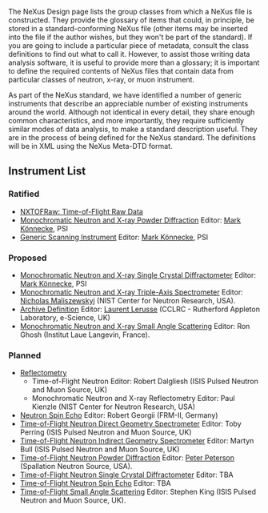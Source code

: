 The NeXus Design page lists the group classes from which a NeXus file is constructed. They provide the glossary of items that could, in principle, be stored in a standard-conforming NeXus file (other items may be inserted into the file if the author wishes, but they won't be part of the standard). If you are going to include a particular piece of metadata, consult the class definitions to find out what to call it. However, to assist those writing data analysis software, it is useful to provide more than a glossary; it is important to define the required contents of NeXus files that contain data from particular classes of neutron, x-ray, or muon instrument.

As part of the NeXus standard, we have identified a number of generic instruments that describe an appreciable number of existing instruments around the world. Although not identical in every detail, they share enough common characteristics, and more importantly, they require sufficiently similar modes of data analysis, to make a standard description useful. They are in the process of being defined for the NeXus standard. The definitions will be in XML using the NeXus Meta-DTD format.

==Instrument List==

===Ratified===

*[[TOFRaw|NXTOFRaw: Time-of-Flight Raw Data]]
*[[Monochromatic Neutron and X-ray Powder Diffraction]] Editor: [[User:Mark_Koennecke|Mark Könnecke]], PSI
*[[GenericScan|Generic Scanning Instrument]] Editor: [[User:Mark_Koennecke|Mark Könnecke]], PSI

===Proposed===

*[[Monochromatic Neutron and X-ray Single Crystal Diffractometer]] Editor: [[User:Mark_Koennecke|Mark Könnecke]], PSI
*[[Monochromatic Neutron and X-ray Triple-Axis Spectrometer]] Editor: [[User:Nickm|Nicholas Maliszewskyj]] (NIST Center for Neutron Research, USA).
*[[Archive Definition]] Editor: [[User:L.lerusse|Laurent Lerusse]] (CCLRC - Rutherford Appleton Laboratory, e-Science, UK)
*[[SAS|Monochromatic Neutron and X-ray Small Angle Scattering]] Editor: Ron Ghosh (Institut Laue Langevin, France).

===Planned===

*[[Reflectometry]] 
** Time-of-Flight Neutron Editor: Robert Dalgliesh (ISIS Pulsed Neutron and Muon Source, UK)
** Monochromatic Neutron and X-ray Reflectometry Editor: Paul Kienzle (NIST Center for Neutron Research, USA)
*[[Neutron Spin Echo]] Editor: Robert Georgii (FRM-II, Germany)
*[[Time-of-Flight Neutron Direct Geometry Spectrometer]] Editor: Toby Perring (ISIS Pulsed Neutron and Muon Source, UK)
*[[Time-of-Flight Neutron Indirect Geometry Spectrometer]] Editor: Martyn Bull (ISIS Pulsed Neutron and Muon Source, UK)
*[[Time-of-Flight Neutron Powder Diffraction]] Editor: [[User:Pfpeterson|Peter Peterson]] (Spallation Neutron Source, USA).
*[[Time-of-Flight Neutron Single Crystal Diffractometer]] Editor: TBA
*[[Time-of-Flight Neutron Spin Echo]] Editor: TBA
*[[Time-of-Flight Small Angle Scattering]] Editor: Stephen King (ISIS Pulsed Neutron and Muon Source, UK).